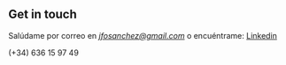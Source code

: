 ## Get in touch

Salúdame por correo en *jfosanchez@gmail.com* o encuéntrame: [Linkedin](https://www.linkedin.com/in/%C3%B2scar-s%C3%A1nchez-gim%C3%A9nez-475a42141/)

(+34) 636 15 97 49
